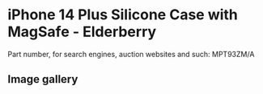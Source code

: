 
# iPhone 14 Plus Silicone Case with MagSafe - Elderberry

Part number, for search engines, auction websites and such: MPT93ZM/A

## Image gallery

<div style={{ width: "768px" }}>
  <GalleryComponent
    images={[
      {
        original: "/everysource/MPT93.webp",
        thumbnail: "/everypreview/MPT93.webp",
      },
      {
        original: "/everysource/MPT93_AV1.webp",
        thumbnail: "/everypreview/MPT93_AV1.webp",
      },
      {
        original: "/everysource/MPT93_AV2.webp",
        thumbnail: "/everypreview/MPT93_AV2.webp",
      },
      {
        original: "/everysource/MPT93_AV3.webp",
        thumbnail: "/everypreview/MPT93_AV3.webp",
      },
      {
        original: "/everysource/MPT93_AV4.webp",
        thumbnail: "/everypreview/MPT93_AV4.webp",
      }
    ]}
  />
</div>